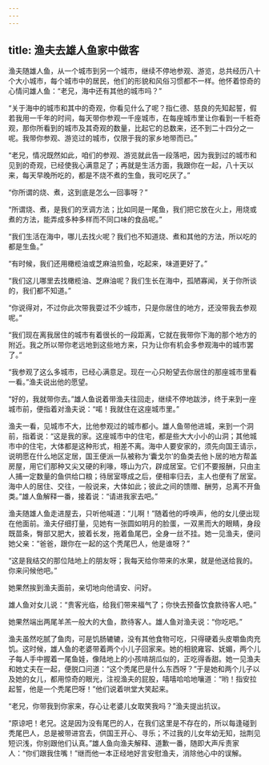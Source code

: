 ```yaml
---
---
---
```

title: 渔夫去雄人鱼家中做客
---




渔夫随雄人鱼，从一个城市到另一个城市，继续不停地参观、游览，总共经历八十个大小城市，每个城市中的居民，他们的形貌和风俗习惯都不一样。他怀着惊奇的心情问雄人鱼：“老兄，海中还有其他的城市吗？”

“关于海中的城市和其中的奇观，你看见什么了呢？指仁德、慈良的先知起誓，假若我用一千年的时间，每天带你参观一千座城市，在每座城市里让你看到一千桩奇观，那你所看到的城市及其奇观的数量，比起它的总数来，还不到二十四分之一呢。我带你参观、游览过的城市，仅限于我的家乡地带而已。”

“老兄，情况既然如此，咱们的参观、游览就此告一段落吧，因为我到过的城市和见到的奇观，已经使我心满意足了；再就是生活方面，我跟你在一起，八十天以来，每天早晚所吃的，都是不烧不煮的生鱼，我可吃厌了。”

“你所谓的烧、煮，这到底是怎么一回事呀？”

“所谓烧、煮，是我们的烹调方法；比如同是一尾鱼，我们把它放在火上，用烧或煮的方法，能弄成多种多样而不同口味的食品呢。”

“我们生活在海中，哪儿去找火呢？我们也不知道烧、煮和其他的方法，所以吃的都是生鱼。”

“有时候，我们还用橄榄油或芝麻油煎鱼，吃起来，味道更好了。”

“我们这儿哪里去找橄榄油、芝麻油呢？我们生长在海中，孤陋寡闻，关于你所谈的，我们都不知道。”

“你说得对，不过你此次带我耍过不少城市，只是你居住的地方，还没带我去参观呢。”

“我们现在离我居住的城市有着很长的一段距离，它就在我带你下海的那个地方的附近。我之所以带你老远地到这些地方来，只为让你有机会多参观海中的城市罢了。”

“我参观了这么多城市，已经心满意足。现在一心只盼望去你居住的那座城市里看一看。”渔夫说出他的愿望。

“好的，我就带你去。”雄人鱼说着带渔夫往回走，继续不停地跋涉，终于来到一座城市前，便指着对渔夫说：“喏！我就住在这座城市里。”

渔夫一看，见城市不大，比他参观过的城市都小。雄人鱼带他进城，来到一个洞前，指着说：“这是我的家。这座城市中的住宅，都是些大大小小的山洞；其他城市中的住宅，大体都是这种形式，相差不离。海中人要安家的，须先向国王请示，说明愿在什么地区定居，国王便派一队被称为‘囊戈尔’的鱼类去他卜居的地方帮盖房屋，用它们那种又尖又硬的利喙，啄山为穴，辟成居室。它们不要报酬，只由主人捕一定数量的鱼供给口粮；待居室啄成之后，便相率归去，主人也便有了居室。海中人的居住、交往，一般说来，大体如此；彼此之间的馈赠、酬劳，总离不开鱼类。”雄人鱼解释一番，接着说：“请进我家去吧。”

渔夫随雄人鱼走进屋去，只听他喊道：“儿啊！”随着他的呼唤声，他的女儿便出现在他面前。渔夫仔细打量，见她有一张圆如明月的脸蛋，一双黑而大的眼睛，身段既苗条，臀部又肥大，披着长发，拖着鱼尾巴，全身一丝不挂。她一见渔夫，便问她父亲：“爸爸，跟你在一起的这个秃尾巴人，他是谁呀？”

“这是我结交的那位陆地上的朋友呀；我每天给你带来的水果，就是他送给我的。你来问候他吧。”

她果然挨到渔夫面前，亲切地向他请安、问好。

雄人鱼对女儿说：“贵客光临，给我们带来福气了；你快去预备饮食款待客人吧。”

她果然端出两尾羊羔一般大的大鱼，款待客人。雄人鱼对渔夫说：“你吃吧。”

渔夫虽然吃腻了鱼肉，可是饥肠辘辘，没有其他食物可吃，只得硬着头皮嚼鱼肉充饥。这时候，雄人鱼的老婆带着两个小儿子回家来。她的相貌雍容、妩媚，两个儿子每人手中握着一尾鱼娃，像陆地上的小孩啃胡瓜似的，正吃得香甜。她一见渔夫和她丈夫在一起，便脱口问道：“这个秃尾巴是什么东西呀？”于是她和两个儿子以及她的女儿，都用惊奇的眼光，注视渔夫的屁股，嘻嘻哈哈地嚷道：“哟！指安拉起誓，他是一个秃尾巴呀！”他们说着哄堂大笑起来。

“老兄，你带我到你家来，存心让老婆儿女取笑我吗？”渔夫提出抗议。

“原谅吧！老兄。这是因为没有尾巴的人，在我们这里是不存在的，所以每逢碰到秃尾巴人，总是被带进宫去，供国王开心、寻乐；不过我的儿女年幼无知，拙荆见短识浅，你别跟他们认真。”雄人鱼向渔夫解释、道歉一番，随即大声斥责家人：“你们跟我住嘴！”继而他一本正经地好言安慰渔夫，消除他心中的误解。